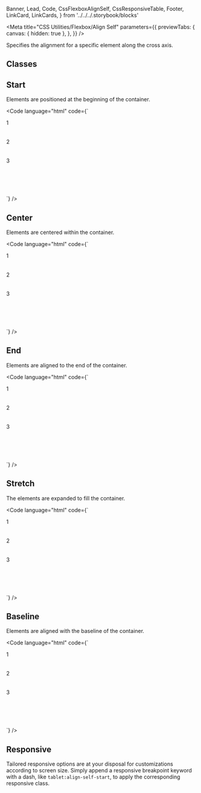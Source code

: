   Banner,
  Lead,
  Code,
  CssFlexboxAlignSelf,
  CssResponsiveTable,
  Footer,
  LinkCard,
  LinkCards,
} from '../../../.storybook/blocks'

<Meta
  title="CSS Utilities/Flexbox/Align Self"
  parameters={{
    previewTabs: {
      canvas: { hidden: true },
    },
  }}
/>

<Banner label="Align Self" section="CSS Utilities" color="yellow" puzzle />

<Lead>Specifies the alignment for a specific element along the cross axis.</Lead>

## Classes

<CssFlexboxAlignSelf />

## Start

Elements are positioned at the beginning of the container.

<Code
  language="html"
  code={`
<div class="flex align-items-stretch flex-wrap gap-normal" style="min-height: 200px">
    <div class="flex align-items-center justify-content-center bg-green radius-normal" style="min-width: 200px; min-height: 50px">1</div>
    <div class="flex align-self-start align-items-center justify-content-center bg-green radius-normal" style="min-width: 200px; min-height: 50px">2</div>
    <div class="flex align-items-center justify-content-center bg-green radius-normal" style="min-width: 200px; min-height: 50px">3</div>
</div>
`}
/>

## Center

Elements are centered within the container.

<Code
  language="html"
  code={`
<div class="flex align-items-stretch flex-wrap gap-normal" style="min-height: 200px">
    <div class="flex align-items-center justify-content-center bg-green radius-normal" style="min-width: 200px; min-height: 50px">1</div>
    <div class="flex align-self-center align-items-center justify-content-center bg-green radius-normal" style="min-width: 200px; min-height: 50px">2</div>
    <div class="flex align-items-center justify-content-center bg-green radius-normal" style="min-width: 200px; min-height: 50px">3</div>
</div>
`}
/>

## End

Elements are aligned to the end of the container.

<Code
  language="html"
  code={`
<div class="flex align-items-stretch flex-wrap gap-normal" style="min-height: 200px">
    <div class="flex align-items-center justify-content-center bg-green radius-normal" style="min-width: 200px; min-height: 50px">1</div>
    <div class="flex align-self-end align-items-center justify-content-center bg-green radius-normal" style="min-width: 200px; min-height: 50px">2</div>
    <div class="flex align-items-center justify-content-center bg-green radius-normal" style="min-width: 200px; min-height: 50px">3</div>
</div>
`}
/>

## Stretch

The elements are expanded to fill the container.

<Code
  language="html"
  code={`
<div class="flex align-items-stretch flex-wrap gap-normal" style="min-height: 200px">
    <div class="flex align-items-center justify-content-center bg-green radius-normal" style="min-width: 200px; height: 50px">1</div>
    <div class="flex align-self-stretch align-items-center justify-content-center bg-green radius-normal" style="min-width: 200px; min-height: 50px">2</div>
    <div class="flex align-items-center justify-content-center bg-green radius-normal" style="min-width: 200px; height: 50px">3</div>
</div>
`}
/>

## Baseline

Elements are aligned with the baseline of the container.

<Code
  language="html"
  code={`
<div class="flex align-items-stretch flex-wrap gap-normal" style="min-height: 200px">
    <div class="flex align-items-center justify-content-center bg-green radius-normal" style="min-width: 200px; min-height: 50px">1</div>
    <div class="flex align-self-baseline align-items-center justify-content-center bg-green radius-normal" style="min-width: 200px; min-height: 50px">2</div>
    <div class="flex align-items-center justify-content-center bg-green radius-normal" style="min-width: 200px; min-height: 50px">3</div>
</div>
`}
/>

## Responsive

Tailored responsive options are at your disposal for customizations according to screen size.
Simply append a responsive breakpoint keyword with a dash, like `tablet:align-self-start`, to apply the corresponding responsive class.

<CssResponsiveTable />

<Footer>
  <LinkCards>
    <LinkCard
      pageTitle="Foundation/Grid"
      description="The Baloise Design System grid system is a fully responsive and 12 column layout system with six default breakpoints and five container layouts"
    />
    <LinkCard
      pageTitle="Tokens/Overview"
      description="Design tokens serve as the definitive source for naming and storing design choices."
    />
  </LinkCards>
</Footer>
